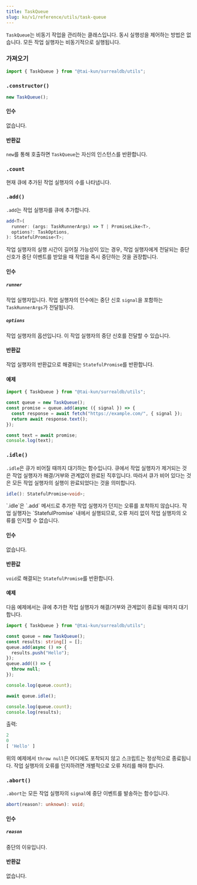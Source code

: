 ```yaml
---
title: TaskQueue
slug: ko/v1/reference/utils/task-queue
---
```



`TaskQueue`는 비동기 작업을 관리하는 클래스입니다. 동시 실행성을 제어하는 방법은 없습니다. 모든 작업 실행자는 비동기적으로 실행됩니다.

### 가져오기

```ts
import { TaskQueue } from "@tai-kun/surrealdb/utils";
```

### `.constructor()`

```ts
new TaskQueue();
```

#### 인수

없습니다.

#### 반환값

`new`를 통해 호출하면 `TaskQueue`는 자신의 인스턴스를 반환합니다.

### `.count` <Badge variant="instance" /><Badge variant="property" /><Badge variant="readonly" />

현재 큐에 추가된 작업 실행자의 수를 나타냅니다.

### `.add()` <Badge variant="instance" /><Badge variant="method" />

`.add`는 작업 실행자를 큐에 추가합니다.

```ts
add<T>(
  runner: (args: TaskRunnerArgs) => T | PromiseLike<T>,
  options?: TaskOptions,
): StatefulPromise<T>;
```

<Aside type="caution">
  작업 실행자의 실행 시간이 길어질 가능성이 있는 경우, 작업 실행자에게 전달되는 중단 신호가 중단 이벤트를 받았을 때 작업을 즉시 중단하는 것을 권장합니다.
</Aside>

#### 인수

##### `runner`

작업 실행자입니다. 작업 실행자의 인수에는 중단 신호 `signal`을 포함하는 `TaskRunnerArgs`가 전달됩니다.

##### `options`

작업 실행자의 옵션입니다. 이 작업 실행자의 중단 신호를 전달할 수 있습니다.

#### 반환값

작업 실행자의 반환값으로 해결되는 `StatefulPromise`를 반환합니다.

#### 예제

```ts
import { TaskQueue } from "@tai-kun/surrealdb/utils";

const queue = new TaskQueue();
const promise = queue.add(async ({ signal }) => {
  const response = await fetch("https://example.com/", { signal });
  return await response.text();
});

const text = await promise;
console.log(text);
```

### `.idle()` <Badge variant="instance" /><Badge variant="method" />

`.idle`은 큐가 비어질 때까지 대기하는 함수입니다. 큐에서 작업 실행자가 제거되는 것은 작업 실행자가 해결/거부와 관계없이 완료된 직후입니다. 따라서 큐가 비어 있다는 것은 모든 작업 실행자의 실행이 완료되었다는 것을 의미합니다.

```ts
idle(): StatefulPromise<void>;
```

<Aside type="caution">
  `.idle`은 `.add` 메서드로 추가한 작업 실행자가 던지는 오류를 포착하지 않습니다. 작업 실행자는 `StatefulPromise` 내에서 실행되므로, 오류 처리 없이 작업 실행자의 오류를 인지할 수 없습니다.
</Aside>

#### 인수

없습니다.

#### 반환값

`void`로 해결되는 `StatefulPromise`를 반환합니다.

#### 예제

다음 예제에서는 큐에 추가한 작업 실행자가 해결/거부와 관계없이 종료될 때까지 대기합니다.

```ts
import { TaskQueue } from "@tai-kun/surrealdb/utils";

const queue = new TaskQueue();
const results: string[] = [];
queue.add(async () => {
  results.push("Hello");
});
queue.add(() => {
  throw null;
});

console.log(queue.count);

await queue.idle();

console.log(queue.count);
console.log(results);
```

출력:

```js
2
0
[ 'Hello' ]
```

위의 예제에서 `throw null`은 어디에도 포착되지 않고 스크립트는 정상적으로 종료됩니다. 작업 실행자의 오류를 인지하려면 개별적으로 오류 처리를 해야 합니다.

### `.abort()` <Badge variant="instance" /><Badge variant="method" />

`.abort`는 모든 작업 실행자의 `signal`에 중단 이벤트를 발송하는 함수입니다.

```ts
abort(reason?: unknown): void;
```

#### 인수

##### `reason`

중단의 이유입니다.

#### 반환값

없습니다.
